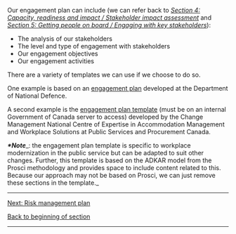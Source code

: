 Our engagement plan can include (we can refer back to ''[https://articles.alpha.canada.ca/framework-for-leading-change/?page_id=311 Section 4: Capacity, readiness and impact / Stakeholder impact assessment]'' and ''[https://articles.alpha.canada.ca/framework-for-leading-change/?page_id=339 Section 5: Getting people on board / Engaging with key stakeholders]''):

* The analysis of our stakeholders
* The level and type of engagement with stakeholders
* Our engagement objectives
* Our engagement activities

There are a variety of templates we can use if we choose to do so.

One example is based on an [https://articles.alpha.canada.ca/uploads/sites/46/2022/11/Engagement-plan-template.doc engagement plan] developed at the Department of National Defence.

A second example is the [https://wiki.gccollab.ca/images/b/b7/003_WCM_Engagement_Plan_Template.docx engagement plan template] (must be on an internal Government of Canada server to access) developed by the Change Management National Centre of Expertise in Accommodation Management and Workplace Solutions at Public Services and Procurement Canada.

'''''*Note'''''_: the engagement plan template is specific to workplace modernization in the public service but can be adapted to suit other changes. Further, this template is based on the ADKAR model from the Prosci methodology and provides space to include content related to this. Because our approach may not be based on Prosci, we can just remove these sections in the template._


-----

[https://articles.alpha.canada.ca/framework-for-leading-change/risk-plan/ Next: Risk management plan]

[https://articles.alpha.canada.ca/framework-for-leading-change/developing-our-plans/ Back to beginning of section]


-----
